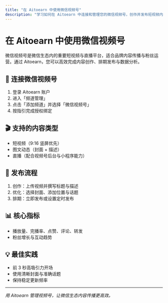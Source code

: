 ```yaml
---
title: "在 Aitoearn 中使用微信视频号"
description: "学习如何在 Aitoearn 中连接和管理您的微信视频号，创作并发布短视频内容，提升品牌影响力。"
---
```


# 在 Aitoearn 中使用微信视频号

微信视频号是微信生态内的重要短视频与直播平台，适合品牌内容传播与粉丝运营。通过 Aitoearn，您可以高效完成内容创作、排期发布与数据分析。

## 🔗 连接微信视频号
1. 登录 Aitoearn 账户
2. 进入「频道管理」
3. 点击「添加频道」并选择「微信视频号」
4. 按指引完成授权绑定

## 🎬 支持的内容类型
- 短视频（9:16 竖屏优先）
- 图文动态（封面 + 描述）
- 直播（配合视频号后台与小程序能力）

## 📝 发布流程
1. 创作：上传视频并撰写标题与描述
2. 优化：选择封面、添加位置与话题
3. 排期：立即发布或设置定时发布

## 📊 核心指标
- 播放量、完播率、点赞、评论、转发
- 粉丝增长与互动趋势

## 💡 最佳实践
- 前 3 秒高吸引力开场
- 使用清晰封面与准确话题
- 保持稳定更新频率

---

*用 Aitoearn 管理视频号，让微信生态内容传播更高效。*
